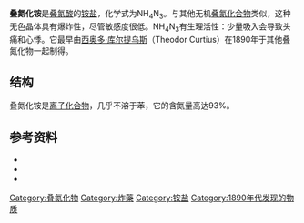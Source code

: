 {{chembox
| verifiedrevid = 407801425
| Name = 叠氮化铵
| ImageFile = ammonium azide.png
| ImageName = 200px
| ImageFileL1 = Ammonium-3D-balls.png
| ImageSizeL1 = 90px
| ImageNameL1 = Ball-and-stick model of the ammonium cation
| ImageFileR1 = Azide-3D-balls.png
| ImageSizeR1 = 110px
| ImageNameR1 = Ball-and-stick model of the azide anion
| OtherNames = 三氮化铵
| Section1 = {{Chembox Identifiers
|   CASNo = 12164-94-2
|   CASNo_Ref = {{cascite|correct|CAS}}
}}
| Section2 = {{Chembox Properties
|   Formula = NH<sub>4</sub>N<sub>3</sub>, NH<sub>3</sub>.HN<sub>3</sub>
|   MolarMass = 60.059
|   Appearance = 白色晶体
|   Odor = 无味
|   Density = 1.3459 g/cm<sup>3</sup>
|   Solubility = 
|   MeltingPt = 160 °C
|   BoilingPt = 400 °C 分解
  }}
| Section3 = {{Chembox Structure
|   Coordination = 
|   CrystalStruct = 菱方
  }}
| Section4 ={{Chembox Hazards
|   MainHazards = 剧毒，易爆炸
  }}
| Section8 = {{Chembox Related
|   OtherAnions = [[硝酸铵|硝酸铵]]<br>[[氰化铵|氰化铵]]
|   OtherCations = [[叠氮化钠|叠氮化钠]]<br>[[叠氮化钾|叠氮化钾]]
|   OtherCpds =
}}
}}

'''叠氮化铵'''是[[叠氮酸|叠氮酸]]的[[铵盐|铵盐]]，化学式为NH<sub>4</sub>N<sub>3</sub>。与其他无机[[叠氮化合物|叠氮化合物]]类似，这种无色晶体具有爆炸性，尽管敏感度很低。NH<sub>4</sub>N<sub>3</sub>有生理活性：少量吸入会导致头痛和心悸。它最早由[[西奥多·库尔提乌斯|西奥多·库尔提乌斯]]（Theodor Curtius）在1890年于其他叠氮化物一起制得。

== 结构 ==
叠氮化铵是[[离子化合物|离子化合物]]，几乎不溶于苯，它的含氮量高达93%。

== 参考资料 ==
* {{cite journal | doi = 10.1007/BF00740326 | title = Detonation properties of ammonium azide | year = 1977 | author = Yakovleva, G. S. | journal = Combustion Explosion and Shock Waves | volume = 13 | pages = 405 | last2 = Kurbangalina | first2 = R. Kh. | last3 = Stesik | first3 = L. N.}}
* {{cite journal |url=https://www.redalyc.org/pdf/475/47546404.pdf |first=Helio |last=Salim de Amorim |author2=do Amaral, M. R. |author3=Pattison P. |author4=Ludka I. P. |author5=Mendes, J. C. |title=Ammonium azide: A Commented Example of an Ab Initio Structure (Re-)Determination From X-Ray Diffraction |journal=Revista de la Sociedad Quimica de México |volume=45 |issue=4 |pages=313–319 |year=2002 |format= |archiveurl=https://web.archive.org/web/20120406180106/http://redalyc.uaemex.mx/redalyc/pdf/475/47546404.pdf |archivedate=2012-04-06 |access-date=2020-11-07 |dead-url=no }}
* {{cite journal | doi =  10.1002/cber.189002302232 | title =  Ueber Stickstoffwasserstoffsäure (Azoimid) N3H | year =  1890 | author =  Curtius, Th. | journal =  Berichte der deutschen chemischen Gesellschaft | volume =  23 | pages =  3023}}
{{叠氮化物}}
{{铵盐}}
[[Category:叠氮化物|Category:叠氮化物]]
[[Category:炸藥|Category:炸藥]]
[[Category:铵盐|Category:铵盐]]
[[Category:1890年代发现的物质|Category:1890年代发现的物质]]